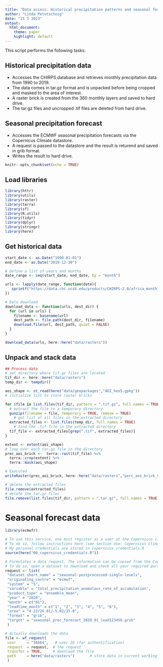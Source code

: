 ```yaml
---
title: "Data access: Historical precipitation patterns and seasonal forecasts"
author: "Linda Petutschnig"
date: "25 5 2023"
output:
  html_document:
    theme: paper
    highlight: default
---
```


This script performs the following tasks:

## Historical precipitation data  
- Accesses the CHIRPS database and retrieves monthly precipitation data from 1990 to 2019.
- The data comes in tar.gz format and is unpacked before being cropped and masked to the area of interest.
- A raster brick is created from the 360 monthly layers and saved to hard drive.
- The tar.gz files and uncropped .tif files are deleted from hard drive. 

## Seasonal precipitation forecast  
- Accesses the ECMWF seasonal precipitation forecasts via the Copernicus Climate datastore.  
- A request is passed to the datastore and the result is returend and saved in grib format.  
- Writes the result to hard drive.

```r
knitr::opts_chunk$set(echo = TRUE)
```

## Load libraries

```r

library(httr)
library(utils)
library(raster)
library(terra)
library(sf)
library(R.utils)
library(tidyr)
library(dplyr)
library(stringr)
library(here)

```

## Get historical data  

```r

start_date <- as.Date("1990-01-01")
end_date <- as.Date("2019-12-30")

# Define a list of years and months
date_range <- seq(start_date, end_date, by = "month")

urls <- lapply(date_range, function(date){
   sprintf("https://data.chc.ucsb.edu/products/CHIRPS-2.0/africa_monthly/tifs/chirps-v2.0.%s.%s.tif.gz", year = format(date, "%Y"), month = format(date, "%m"))
})

# Data download
download_data <- function(urls, dest_dir) {
  for (url in urls) {
    filename <- basename(url)
    dest_path <- file.path(dest_dir, filename)
    download.file(url, dest_path, quiet = FALSE)
  }
}

download_data(urls, here::here("data/rasters"))

```

## Unpack and stack data  

```r
## Process data
# set directory where tif.gz files are located
tif_dir <- here::here("data/rasters")
temp_dir <- tempdir()

aoi_shape <- st_read(here("data/geopackages","AOI_hex5.gpkg"))
# initialize list to store raster bricks

for (file in list.files(tif_dir, pattern = ".tif.gz", full.names = TRUE)) {
  # extract the file to a temporary directory
  gunzip(filename = file, temporary = TRUE, remove = TRUE)
    # get list of all files in the extracted directory
  extracted_files <- list.files(temp_dir, full.names = TRUE)
    # find the .tif file in the extracted directory
  tif_file <- extracted_files[grep(".tif", extracted_files)]
}

extent <- extent(aoi_shape)
# loop over each tar.gz file in the directory
prec_aoi_brick <-  terra::rast(tif_file) %>% 
  terra::crop(extent) %>% 
  terra::mask(aoi_shape)

# Executed
writeRaster(prec_aoi_brick, here::here("data/rasters","perc_aoi_brick_90_19.tif"), overwrite = TRUE)

# delete the extracted files
file.remove(extracted_files)
# delete the tar.gz files
file.remove(list.files(tif_dir, pattern = ".tar.gz", full.names = TRUE))

```
# Seasonal forecast data

```r
library(ecmwfr)

# To use this service, one must register as a user at the Copernicus climate Data Store and get an User ID and an API key
# To do so, follow instructions here (see section Use: Copernicus Climate Data Store (CDS)): https://github.com/bluegreen-labs/ecmwfr
# My personal credentials are stored in copernicus_credentials.R
source(here("00_copernicus_credentials.R"))

# Formulates a data request. The information can be copied from the Copernicus Climate Data Store.
# To do so, open a dataset to download and check all your required parameters. Then click on "Show API request".
request <- list(
 "dataset_short_name" = "seasonal-postprocessed-single-levels",
 "originating_centre" = "ecmwf",
 "system" = "5",
 "variable" = "total_precipitation_anomalous_rate_of_accumulation",
 "product_type" = "ensemble_mean",
 "year" = "2020",
 "month" = c("01"),
 "leadtime_month" = c("1", "2", "3", "4", "5", "6"),
 "area" = "4.23/26.81/-5.02/35.0",
 "format" = "grib",
 "target" = "seasonal_prec_forecast_2020_01_lead123456.grib"
 )

# Actually downloads the data
file <- wf_request(
 user     = "36664",   # user ID (for authentification)
 request  = request,  # the request
 transfer = TRUE,     # download the file
 path     = here("data/rasters")       # store data in current working directory
 )

```
